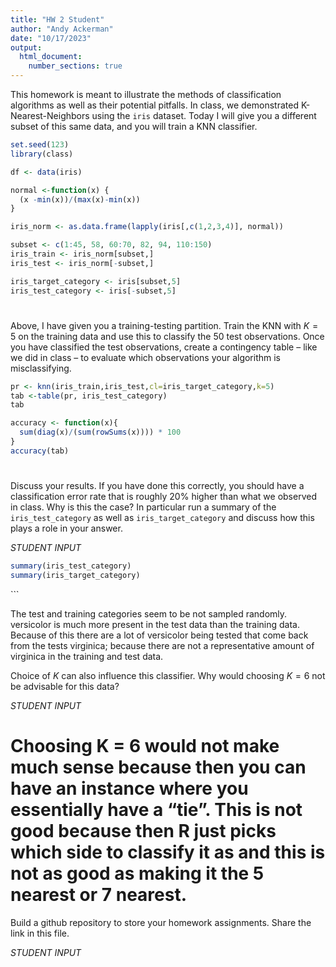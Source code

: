 ---
title: "HW 2 Student"
author: "Andy Ackerman"
date: "10/17/2023"
output: 
  html_document:
    number_sections: true
---

This homework is meant to illustrate the methods of classification algorithms as well as their potential pitfalls.  In class, we demonstrated K-Nearest-Neighbors using the `iris` dataset.  Today I will give you a different subset of this same data, and you will train a KNN classifier.  

```{r, echo = FALSE}
set.seed(123)
library(class)

df <- data(iris) 

normal <-function(x) {
  (x -min(x))/(max(x)-min(x))   
}

iris_norm <- as.data.frame(lapply(iris[,c(1,2,3,4)], normal))

subset <- c(1:45, 58, 60:70, 82, 94, 110:150)
iris_train <- iris_norm[subset,] 
iris_test <- iris_norm[-subset,] 

iris_target_category <- iris[subset,5]
iris_test_category <- iris[-subset,5]
```

#
Above, I have given you a training-testing partition.  Train the KNN with $K = 5$ on the training data and use this to classify the 50 test observations.  Once you have classified the test observations, create a contingency table -- like we did in class -- to evaluate which observations your algorithm is misclassifying.   

```{r}
pr <- knn(iris_train,iris_test,cl=iris_target_category,k=5)
tab <-table(pr, iris_test_category)
tab

```

```{r}
accuracy <- function(x){
  sum(diag(x)/(sum(rowSums(x)))) * 100
}
accuracy(tab)
```







#

Discuss your results.  If you have done this correctly, you should have a classification error rate that is roughly 20% higher than what we observed in class.  Why is this the case? In particular run a summary of the `iris_test_category` as well as `iris_target_category` and discuss how this plays a role in your answer.  

*STUDENT INPUT* 
```{r}
summary(iris_test_category)
summary(iris_target_category)
```
```

The test and training categories seem to be not sampled randomly.  versicolor is much more present in the test data than the training data.  Because of this there are a lot of versicolor being tested that come back from the tests virginica; because there are not a representative amount of virginica in the training and test data.  

Choice of $K$ can also influence this classifier.  Why would choosing $K = 6$ not be advisable for this data? 

*STUDENT INPUT*

# Choosing K = 6 would not make much sense because then you can have an instance where you essentially have a "tie".  This is not good because then R just picks which side to classify it as and this is not as good as making it the 5 nearest or 7 nearest.

Build a github repository to store your homework assignments.  Share the link in this file.  

*STUDENT INPUT*

